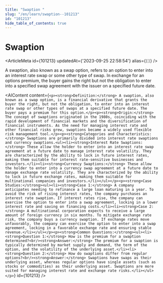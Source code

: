 ```yaml
---
title: "Swaption "
slug: "/en/learn/swaption--101213"
id: "101213"
hide_table_of_contents: true
---
```



# Swaption 

<ArticleMeta id={101213} updatedAt={'2023-09-25 22:58:54'} alias={`[]`} />
<div className='border-solid border-b border-t-0 my-4 border-[var(--ifm-color-gray-300)]' />

A swaption, also known as a swap option, refers to an option to enter into an interest rate swap or some other type of swap. In exchange for an options premium, the buyer gains the right but not the obligation to enter into a specified swap agreement with the issuer on a specified future date.

<AIContent content={`<p><strong>Definition:</strong> A swaption, also known as a swap option, is a financial derivative that grants the buyer the right, but not the obligation, to enter into an interest rate swap or other types of swaps at a specified future date. The buyer pays a premium for this option.</p><p><strong>Origin:</strong> The concept of swaptions originated in the 1980s, coinciding with the rapid development of financial markets and the diversification of financial instruments. As the need for managing interest rate and other financial risks grew, swaptions became a widely used flexible risk management tool.</p><p><strong>Categories and Characteristics:</strong> Swaptions are primarily divided into interest rate swaptions and currency swaptions.<ul><li><strong>Interest Rate Swaptions:</strong> These allow the holder to enter into an interest rate swap agreement at a future date to manage interest rate volatility. They are characterized by the ability to lock in future interest rates, making them suitable for interest rate-sensitive businesses and investors.</li><li><strong>Currency Swaptions:</strong> These allow the holder to enter into a currency swap agreement at a future date to manage exchange rate volatility. They are characterized by the ability to lock in future exchange rates, making them suitable for multinational companies and investors.</li></ul></p><p><strong>Case Studies:</strong><ul><li><strong>Case 1:</strong> A company anticipates needing to refinance a large loan maturing in a year. To avoid the risk of rising interest rates, the company purchases an interest rate swaption. If interest rates rise, the company can exercise the option to enter into a swap agreement, locking in a lower interest rate and saving on financing costs.</li><li><strong>Case 2:</strong> A multinational corporation expects to receive a large amount of foreign currency in six months. To mitigate exchange rate risk, the company buys a currency swaption. If exchange rates move unfavorably, the company can exercise the option to enter into a swap agreement, locking in a favorable exchange rate and ensuring stable revenue.</li></ul></p><p><strong>Common Questions:</strong><ul><li><strong>Question 1:</strong> How is the premium for a swaption determined?<br/><strong>Answer:</strong> The premium for a swaption is typically determined by market supply and demand, the term of the option, and the volatility of the underlying asset.</li><li><strong>Question 2:</strong> How do swaptions differ from regular options?<br/><strong>Answer:</strong> Swaptions have swaps as their underlying asset, whereas regular options have single assets (such as stocks or commodities) as their underlying asset. Swaptions are more suited for managing interest rate and exchange rate risks.</li></ul></p>`} id={101213} />

